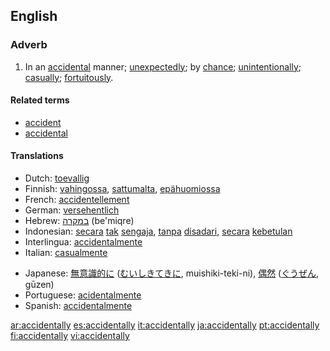 ==English==
===Adverb===

# In an [[accidental]] manner; [[unexpectedly]]; by [[chance]]; [[unintentionally]]; [[casually]]; [[fortuitously]].

====Related terms====
*[[accident]]
*[[accidental]]

====Translations====
{{top}}
*Dutch: [[toevallig]]
*Finnish: [[vahingossa]], [[sattumalta]], [[epähuomiossa]]
*French: [[accidentellement]]
*German: [[versehentlich]]
*Hebrew: [[במקרה]] (be'miqre)
*Indonesian: [[secara]] [[tak]] [[sengaja]], [[tanpa]] [[sadar|disadari]], [[secara]] [[kebetulan]]
*Interlingua: [[accidentalmente]]
*Italian: [[casualmente]]
{{mid}}
*Japanese: [[無意識的に]] ([[むいしきてきに]], muishiki-teki-ni), [[偶然]] ([[ぐうぜん]], gūzen)
*Portuguese: [[acidentalmente]]
*Spanish: [[accidentalmente]]
{{bottom}}

[[ar:accidentally]]
[[es:accidentally]]
[[it:accidentally]]
[[ja:accidentally]]
[[pt:accidentally]]
[[fi:accidentally]]
[[vi:accidentally]]